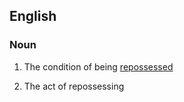 ==English==

===Noun===
{{en-noun|s|-}}

#{{uncountable}} The condition of being [[repossess]]ed
#{{countable}} The act of repossessing